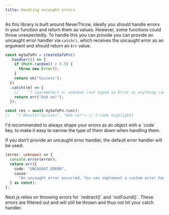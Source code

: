 ```yaml
---
title: Handling uncaught errors
---
```


As this library is built around NeverThrow, ideally you should handle errors in your function and return them as values. However, some functions could throw unexpectedly.
To handle this you can provide you can provide an uncaught error handler via `catch()`, which receives the uncaught error as an argument and should return an `Err` value.

```ts
const mySafeFn = createSafeFn()
  .handler(() => {
    if (Math.random() > 0.5) {
      throw new Error();
    }
    return ok("Success");
  })
  .catch((e) => {
    //    ^? (parameter) e: unknown (not typed as Error as anything can be thrown in JS) // [!code highlight]
    return err("Ooh no!");
  });

const res = await mySafeFn.run();
//   ^? Result<"Success", "Ooh no!"> // [!code highlight]
```

<Callout type="info">
  I'd recommended to always shape your errors as an object with a `code` key, to
  make it easy to narrow the type of them down when handling them.
</Callout>

If you don't provide an uncaught error handler, the default error handler will be used:

```ts
(error: unknown) => {
  console.error(error);
  return err({
    code: "UNCAUGHT_ERROR",
    cause:
      "An uncaught error occurred. You can implement a custom error handler by using `catch()`",
  } as const);
};
```

<Callout type="info">
  Next.js relies on throwing errors for `redirect()` and `notFound()`. These
  errors are filtered out and will still be thrown and thus not hit your catch
  handler.
</Callout>
